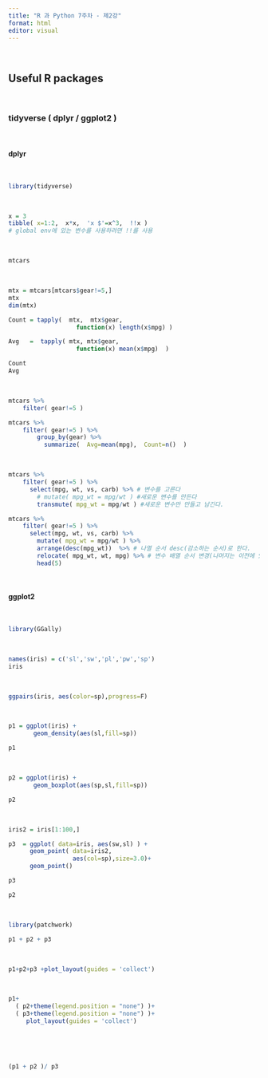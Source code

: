 ```yaml
---
title: "R 과 Python 7주차 - 제2강"
format: html
editor: visual
---
```


<br>

## Useful R packages

<br>

### tidyverse ( dplyr / ggplot2 )

<br>

#### dplyr

<br>

```r
library(tidyverse)
```

<br>

```r
x = 3
tibble( x=1:2,  x*x,  'x $'=x^3,  !!x ) 
# global env에 있는 변수를 사용하려면 !!를 사용
```

<br>

```r
mtcars
```

<br>

```r
mtx = mtcars[mtcars$gear!=5,]
mtx
dim(mtx)
```

```r
Count = tapply(  mtx,  mtx$gear,                 
			       function(x) length(x$mpg) )

Avg   =  tapply( mtx, mtx$gear,                 
			       function(x) mean(x$mpg)  )

Count
Avg
```

<br>

```r

mtcars %>% 
    filter( gear!=5 ) 

```

```r

mtcars %>% 
    filter( gear!=5 ) %>% 
        group_by(gear) %>%                   
          summarize(  Avg=mean(mpg),  Count=n()  )

```

<br>

```r

mtcars %>% 
    filter( gear!=5 ) %>% 
      select(mpg, wt, vs, carb) %>% # 변수를 고른다
        # mutate( mpg_wt = mpg/wt ) #새로운 변수를 만든다
        transmute( mpg_wt = mpg/wt ) #새로운 변수만 만들고 남긴다.

```

```r

mtcars %>% 
    filter( gear!=5 ) %>% 
      select(mpg, wt, vs, carb) %>%
        mutate( mpg_wt = mpg/wt ) %>% 
        arrange(desc(mpg_wt))  %>% # 나열 순서 desc(감소하는 순서)로 한다.
        relocate( mpg_wt, wt, mpg) %>% # 변수 배열 순서 변경(나머지는 이전에 있던 순서대로 배열)
        head(5)

```

<br>

#### ggplot2

<br>

```r

library(GGally)

```

<br>

```r

names(iris) = c('sl','sw','pl','pw','sp')
iris
```

<br>

```r

ggpairs(iris, aes(color=sp),progress=F)

```

<br>

```r

p1 = ggplot(iris) + 
       geom_density(aes(sl,fill=sp))

p1
```

<br>

```r

p2 = ggplot(iris) + 
       geom_boxplot(aes(sp,sl,fill=sp))

p2
```

<br>

```r

iris2 = iris[1:100,]

p3  = ggplot( data=iris, aes(sw,sl) ) + 
      geom_point( data=iris2, 
                  aes(col=sp),size=3.0)+
      geom_point()

p3
```

```r

p2
```

<br>

```r

library(patchwork)

```

```r

p1 + p2 + p3

```

<br>

```r

p1+p2+p3 +plot_layout(guides = 'collect')

```

<br>

```r

p1+
  ( p2+theme(legend.position = "none") )+
  ( p3+theme(legend.position = "none") )+
     plot_layout(guides = 'collect')

```

<br>

<br>

```r

(p1 + p2 )/ p3

```
